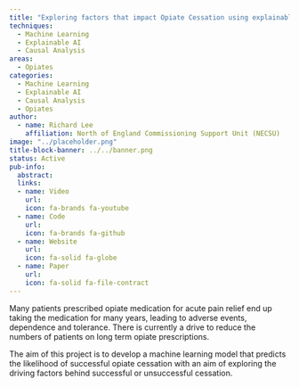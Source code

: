 ```yaml
---
title: "Exploring factors that impact Opiate Cessation using explainable machine learning"
techniques:
  - Machine Learning
  - Explainable AI
  - Causal Analysis
areas:
  - Opiates
categories:
  - Machine Learning
  - Explainable AI
  - Causal Analysis
  - Opiates
author:
  - name: Richard Lee
    affiliation: North of England Commissioning Support Unit (NECSU)
image: "../placeholder.png"
title-block-banner: ../../banner.png
status: Active
pub-info:
  abstract:
  links:
  - name: Video
    url:
    icon: fa-brands fa-youtube
  - name: Code
    url:
    icon: fa-brands fa-github
  - name: Website
    url:
    icon: fa-solid fa-globe
  - name: Paper
    url:
    icon: fa-solid fa-file-contract
---
```


Many patients prescribed opiate medication for acute pain relief end up taking the medication for many years, leading to adverse events, dependence and tolerance. There is currently a drive to reduce the numbers of patients on long term opiate prescriptions.

The aim of this project is to develop a machine learning model that predicts the likelihood of successful opiate cessation with an aim of exploring the driving factors behind successful or unsuccessful cessation.
